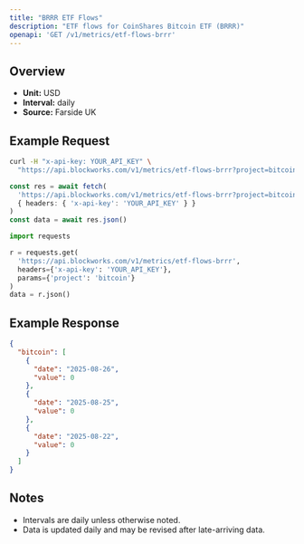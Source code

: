 ```yaml
---
title: "BRRR ETF Flows"
description: "ETF flows for CoinShares Bitcoin ETF (BRRR)"
openapi: 'GET /v1/metrics/etf-flows-brrr'
---
```


## Overview

- **Unit:** USD
- **Interval:** daily
- **Source:** Farside UK

## Example Request

<CodeGroup>

```bash cURL
curl -H "x-api-key: YOUR_API_KEY" \
  "https://api.blockworks.com/v1/metrics/etf-flows-brrr?project=bitcoin"
```

```typescript TypeScript
const res = await fetch(
  'https://api.blockworks.com/v1/metrics/etf-flows-brrr?project=bitcoin',
  { headers: { 'x-api-key': 'YOUR_API_KEY' } }
)
const data = await res.json()
```

```python Python
import requests

r = requests.get(
  'https://api.blockworks.com/v1/metrics/etf-flows-brrr',
  headers={'x-api-key': 'YOUR_API_KEY'},
  params={'project': 'bitcoin'}
)
data = r.json()
```

</CodeGroup>

## Example Response

```json
{
  "bitcoin": [
    {
      "date": "2025-08-26",
      "value": 0
    },
    {
      "date": "2025-08-25",
      "value": 0
    },
    {
      "date": "2025-08-22",
      "value": 0
    }
  ]
}
```

## Notes
- Intervals are daily unless otherwise noted.
- Data is updated daily and may be revised after late-arriving data.
